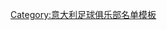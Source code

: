 {{football squad|teamname=拖連奴足球會|bgcolor=#831d1c|textcolor=#FFFFFF|bordercolor=black
|title       = -{zh-hans:都灵;zh-hk:拖連奴;zh-tw:杜里諾;}-
|name=Torino F.C. squad
|list=<div>
{{football squad2 player|no=1|name=[[埃特里特·貝里沙|-{zh-hans:贝里沙;zh-hk:伯利沙;zh-tw:貝里沙;}-]]}}
{{football squad2 player|no=3|name=[[格雷森·布雷默|布雷默]]}}
{{football squad2 player|no=4|name=[[托馬索·波貝加|波貝加]]}}
{{football squad2 player|no=5|name=[[阿曼多·伊佐|-{zh-hans:伊佐;zh-hk:伊素;zh-tw:伊佐;}-]]}}
{{football squad2 player|no=7|name=[[西蒙尼·扎扎|-{zh-hans:扎扎;zh-hk:沙薩;zh-tw:扎扎;}-]]}}
{{football squad2 player|no=8|name=[[達尼埃萊·巴塞利|-{zh-hans:巴塞利;zh-hk:巴斯利;zh-tw:巴塞利;}-]]}}
{{football squad2 player|no=9|name=[[安德烈·貝羅蒂|-{zh-hans:贝罗蒂;zh-hant:貝羅蒂;zh-hk:比洛迪;}-]] ([[隊長 (足球)|c]])}}
<!--{{football squad2 player|no=10|name=[[亚戈·法尔克·席尔瓦|-{zh-hans:法尔克; zh-hk:法爾基;}-]]}}-->
{{football squad2 player|no=10|name={{le|萨沙·卢基奇|Saša Lukić|-{zh-hans:卢基奇;zh-hk:盧傑;zh-tw:盧基奇;}-}}}}
{{football squad2 player|no=11|name=[[馬克·皮亞卡|-{zh-hans:皮亚卡;zh-hk:比積卡;zh-tw:皮亞卡;}-]]}}
{{football squad2 player|no=13|name=[[里卡多·罗德里格斯|-{zh-cn:罗德里格斯; zh-hk:洛迪古斯; zh-tw:羅德里格斯;}-]]}}
{{football squad2 player|no=14|name={{le|約西普·佈雷卡洛|Josip Brekalo|-{zh-hans:布雷卡洛;zh-hk:比卡奴;zh-tw:佈雷卡洛;}-}}}}
{{football squad2 player|no=15|name=[[克里斯蒂安·安薩爾迪|-{zh-hans:安萨尔迪;zh-hk:安沙迪;zh-tw:安薩爾迪;}-]]}}
{{football squad2 player|no=17|name={{le|威爾弗里德·辛戈|Wilfried Singo|辛戈}}}}
{{football squad2 player|no=18|name=[[薩米爾·烏吉卡尼|-{zh-hans:乌吉卡尼;zh-hk:烏簡尼;zh-tw:烏吉卡尼;}-]]}}
{{football squad2 player|no=19|name=[[安東尼奧·辛拿比亞|-{zh-hans:萨拉布里亚;zh-hk:沙拿比亞;zh-tw:辛拿比亞;}-]]}}
<!--{{football squad2 player|no=20|name={{le|西蒙尼·埃德拉|Simone Edera|-{zh-hans:埃德拉;zh-hk:艾達拿;zh-tw:埃德拉;}-}}}}-->
{{football squad2 player|no=22|name=[[丹尼斯·普拉埃|-{zh-hans:普拉埃;zh-hk:普拉特;zh-tw:普拉埃;}-]]}}
<!--{{football squad2 player|no=24|name=[[西蒙尼·維爾迪|-{zh-hans:维尔迪;zh-hk:禾迪;zh-tw:維爾迪;}-]]}}-->
{{football squad2 player|no=27|name={{le|梅吉姆·沃伊沃達|Mërgim Vojvoda|-{zh-hans:沃伊沃达;zh-hk:路積禾達;zh-tw:沃伊沃達;}-}}}}
<!--{{football squad2 player|no=30|name={{le|柯菲·吉吉|Koffi Djidji|吉吉}}}}-->
<!--{{football squad2 player|no=31|name={{le|卢卡斯·博耶|Lucas Boyé|博耶}}}}-->
{{football squad2 player|no=32|name=[[萬賈·米林科維奇-薩維奇|-{zh-hans:米林科维奇-萨维奇;zh-hk:米連高域-沙域;zh-tw:米林科維奇-薩維奇}-]]}}
{{football squad2 player|no=34|name=[[奧拉·艾拿|艾拿]]}}
{{football squad2 player|no=38|name=[[羅蘭多·曼德拉格拉|-{zh-hans:曼德拉格拉;zh-hk:文拿高拉;zh-tw:曼德拉格拉;}-]]}}
{{football squad2 player|no=45|name={{le|Erick Ferigra||費列加}}}}
{{football squad2 player|no=64|name=[[皮埃特罗·佩莱格里|-{zh-hans:佩莱格里;zh-hk:柏歷基;zh-tw:佩萊格里;}-]]}}
{{football squad2 player|no=70|name={{le|馬古斯·禾明|Magnus Warming|禾明}}}}
{{football squad2 player|no=77|name=[[卡羅爾·利内蒂|-{zh-hans:利内蒂;zh-hk:利尼迪;}-]]}}
<!--{{football squad2 player|no=88|name=[[湯馬士·連干|-{zh-hans:林孔;zh-hk:連干;zh-tw:林孔;}-]]}}-->
{{football squad2 player|no=93|name={{le|穆罕默德·法雷斯|Mohamed Farès|法雷斯}}}}
{{football squad2 player|no=99|name={{le|阿莱桑德罗·博恩吉奥诺|Alessandro Buongiorno|博恩吉奥诺}}}}
{{football squad manager|title=主教练|name={{le|伊萬·尤里奇|Ivan Jurić|尤里奇}}}}
</div>
}}<noinclude>
{{Squad maintenance|update source=https://torinofc.it/prima-squadra/2021-2022/all}}
{{DEFAULTSORT:Torino F.C. Squad}}
[[Category:意大利足球俱乐部名单模板]]
</noinclude>
